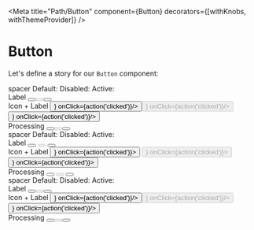 
<Meta title="Path/Button" component={Button} decorators={[withKnobs, withThemeProvider]} />

# Button

Let's define a story for our `Button` component:

<Preview>
    <Story name="default">
        <div className="row">
                <div className="col">
                    <span className="label" style={{'color': 'white'}}>spacer</span>
                    <span className="label">Default:</span>
                    <span className="label">Disabled:</span>
                    <span className="label">Active:</span>
                </div>
                <div className="spacer"></div>
                <div className="col">
                    <span className="label">Label</span>
                    <Button isProcessing={boolean("Processing", false)} label={text("Label", "Label")} onClick={action('clicked')}/>
                    <Button isProcessing={boolean("Processing", false)} disabled={true} label={text("Label", "Label")} onClick={action('clicked')}/>
                    <Button isProcessing={boolean("Processing", false)} isActive={true} label={text("Label", "Label")} onClick={action('clicked')}/>
                </div>
                <div className="spacer"></div>
                <div className="col">
                    <span className="label">Icon + Label</span>
                    <Button isProcessing={boolean("Processing", false)} label={text("Label", "Label")} icon={<Plus24Icon/>} onClick={action('clicked')}/>
                    <Button isProcessing={boolean("Processing", false)} disabled={true} label={text("Label", "Label")} icon={<Plus24Icon/>}
                            onClick={action('clicked')}/>
                    <Button isProcessing={boolean("Processing", false)} isActive={true} label={text("Label", "Label")} icon={<Plus24Icon/>}
                            onClick={action('clicked')}/>
                </div>
                <div className="spacer"></div>
                <div className="col">
                    <span className="label">Processing</span>
                    <Button label={text("Label", "Label")} isProcessing={true}
                            onClick={action('clicked')}/>
                    <Button disabled={true} label={text("Label", "Label")} isProcessing={true}
                            onClick={action('clicked')}/>
                    <Button label={text("Label", "Label")} isProcessing={true}
                            onClick={action('clicked')}/>
                </div>
            </div>
    </Story>
</Preview>

<Preview>
    <Story name="cta">
        <div className="row">
                <div className="col">
                    <span className="label" style={{'color': 'white'}}>spacer</span>
                    <span className="label">Default:</span>
                    <span className="label">Disabled:</span>
                    <span className="label">Active:</span>
                </div>
                <div className="spacer"></div>
                <div className="col">
                    <span className="label">Label</span>
                    <Button isProcessing={boolean("Processing", false)} isCTA={true} label={text("Label", "Label")} onClick={action('clicked')}></Button>
                    <Button isProcessing={boolean("Processing", false)} isCTA={true} disabled={true} label={text("Label", "Label")}
                            onClick={action('clicked')}></Button>
                    <Button isProcessing={boolean("Processing", false)} isCTA={true} isActive={true} label={text("Label", "Label")}
                            onClick={action('clicked')}></Button>
                </div>
                <div className="spacer"></div>
                <div className="col">
                    <span className="label">Icon + Label</span>
                    <Button isProcessing={boolean("Processing", false)} isCTA={true} label={text("Label", "Label")} icon={<Plus24Icon/>}
                            onClick={action('clicked')}></Button>
                    <Button isProcessing={boolean("Processing", false)} isCTA={true} disabled={true} label={text("Label", "Label")} icon={<Plus24Icon/>}
                            onClick={action('clicked')}></Button>
                    <Button isProcessing={boolean("Processing", false)} isCTA={true} isActive={true} label={text("Label", "Label")} icon={<Plus24Icon/>}
                            onClick={action('clicked')}></Button>
                </div>
                <div className="spacer"></div>
                <div className="col">
                    <span className="label">Processing</span>
                    <Button isCTA={true} label={text("Label", "Label")} isProcessing={true}
                            onClick={action('clicked')}></Button>
                    <Button isCTA={true} disabled={true} label={text("Label", "Label")}
                            isProcessing={true} onClick={action('clicked')}></Button>
                    <Button isCTA={true} isActive={true} label={text("Label", "Label")}
                            isProcessing={true} onClick={action('clicked')}></Button>
                </div>
            </div>
    </Story>
</Preview>

<Preview>
    <Story name="borderless">
        <div className="row">
                <div className="col">
                    <span className="label" style={{'color': 'white'}}>spacer</span>
                    <span className="label">Default:</span>
                    <span className="label">Disabled:</span>
                    <span className="label">Active:</span>
                </div>
                <div className="spacer"></div>
                <div className="col">
                    <span className="label">Label</span>
                    <Button isProcessing={boolean("Processing", false)} borderless={true} label={text("Label", "Label")} onClick={action('clicked')}/>
                    <Button isProcessing={boolean("Processing", false)} borderless={true} disabled={true} label={text("Label", "Label")}
                            onClick={action('clicked')}/>
                    <Button isProcessing={boolean("Processing", false)} borderless={true} isActive={true} label={text("Label", "Label")}
                            onClick={action('clicked')}/>
                </div>
                <div className="spacer"></div>
                <div className="col">
                    <span className="label">Icon + Label</span>
                    <Button isProcessing={boolean("Processing", false)} borderless={true} label={text("Label", "Label")} icon={<Plus24Icon/>}
                            onClick={action('clicked')}/>
                    <Button isProcessing={boolean("Processing", false)} borderless={true} disabled={true} label={text("Label", "Label")} icon={<Plus24Icon/>}
                            onClick={action('clicked')}/>
                    <Button isProcessing={boolean("Processing", false)} borderless={true} isActive={true} label={text("Label", "Label")} icon={<Plus24Icon/>}
                            onClick={action('clicked')}/>
                </div>
                <div className="spacer"></div>
                <div className="col">
                    <span className="label">Processing</span>
                    <Button borderless={true} label={text("Label", "Label")} isProcessing={true}
                            onClick={action('clicked')}/>
                    <Button borderless={true} disabled={true} label={text("Label", "Label")}
                            isProcessing={true} onClick={action('clicked')}/>
                    <Button borderless={true} isActive={true} label={text("Label", "Label")}
                            isProcessing={true} onClick={action('clicked')}/>
                </div>
            </div>
    </Story>
</Preview>
